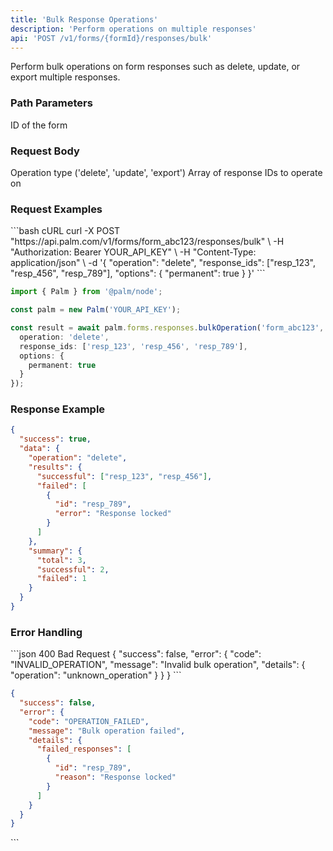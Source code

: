 ```yaml
---
title: 'Bulk Response Operations'
description: 'Perform operations on multiple responses'
api: 'POST /v1/forms/{formId}/responses/bulk'
---
```


Perform bulk operations on form responses such as delete, update, or export multiple responses.

### Path Parameters

<ParamField path="formId" type="string" required>
  ID of the form
</ParamField>

### Request Body

<ParamField body="operation" type="string" required>
  Operation type ('delete', 'update', 'export')
</ParamField>

<ParamField body="response_ids" type="array" required>
  Array of response IDs to operate on
</ParamField>

### Request Examples

<CodeGroup>
```bash cURL
curl -X POST "https://api.palm.com/v1/forms/form_abc123/responses/bulk" \
  -H "Authorization: Bearer YOUR_API_KEY" \
  -H "Content-Type: application/json" \
  -d '{
    "operation": "delete",
    "response_ids": ["resp_123", "resp_456", "resp_789"],
    "options": {
      "permanent": true
    }
  }'
```

```typescript Node
import { Palm } from '@palm/node';

const palm = new Palm('YOUR_API_KEY');

const result = await palm.forms.responses.bulkOperation('form_abc123', {
  operation: 'delete',
  response_ids: ['resp_123', 'resp_456', 'resp_789'],
  options: {
    permanent: true
  }
});
```
</CodeGroup>

### Response Example

```json
{
  "success": true,
  "data": {
    "operation": "delete",
    "results": {
      "successful": ["resp_123", "resp_456"],
      "failed": [
        {
          "id": "resp_789",
          "error": "Response locked"
        }
      ]
    },
    "summary": {
      "total": 3,
      "successful": 2,
      "failed": 1
    }
  }
}
```

### Error Handling

<CodeGroup>
```json 400 Bad Request
{
  "success": false,
  "error": {
    "code": "INVALID_OPERATION",
    "message": "Invalid bulk operation",
    "details": {
      "operation": "unknown_operation"
    }
  }
}
```

```json 422 Unprocessable Entity
{
  "success": false,
  "error": {
    "code": "OPERATION_FAILED",
    "message": "Bulk operation failed",
    "details": {
      "failed_responses": [
        {
          "id": "resp_789",
          "reason": "Response locked"
        }
      ]
    }
  }
}
```
</CodeGroup>
```